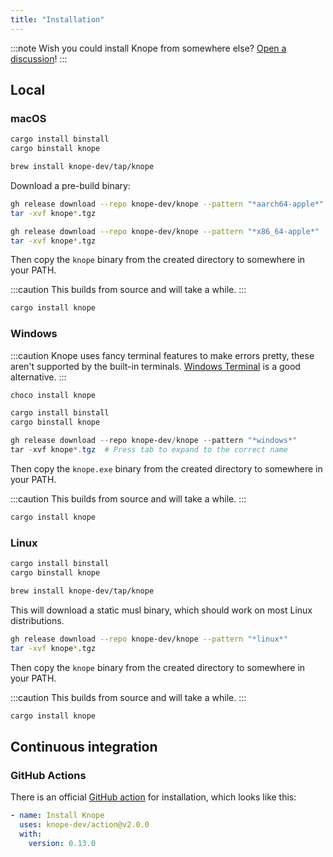 ```yaml
---
title: "Installation"
---
```



:::note
Wish you could install Knope from somewhere else? [Open a discussion](https://github.com/knope-dev/knope/discussions/new?category=ideas)!
:::

## Local

### macOS

<Tabs>

<TabItem label="cargo-binstall">

```sh
cargo install binstall
cargo binstall knope
```

</TabItem>

<TabItem label="Homebrew">

```sh
brew install knope-dev/tap/knope
```

</TabItem>

<TabItem label="GitHub CLI">

Download a pre-build binary:

<Tabs>

<TabItem label="Apple Silicon">

```sh
gh release download --repo knope-dev/knope --pattern "*aarch64-apple*"
tar -xvf knope*.tgz
```

</TabItem>

<TabItem label="Intel">

```sh
gh release download --repo knope-dev/knope --pattern "*x86_64-apple*"
tar -xvf knope*.tgz
```

</TabItem>

</Tabs>

Then copy the `knope` binary from the created directory to somewhere in your PATH.

</TabItem>

<TabItem label="Cargo">

:::caution
This builds from source and will take a while.
:::

```sh
cargo install knope
```

</TabItem>

</Tabs>

### Windows

:::caution
Knope uses fancy terminal features to make errors pretty, these aren't supported by the built-in terminals.
[Windows Terminal](https://apps.microsoft.com/detail/9N0DX20HK701) is a good alternative.
:::

<Tabs>

<TabItem label="Chocolatey">

```powershell
choco install knope
```

</TabItem>
<TabItem label="cargo-binstall">

```sh
cargo install binstall
cargo binstall knope
```

</TabItem>

<TabItem label="GitHub CLI">

```powershell title="PowerShell"
gh release download --repo knope-dev/knope --pattern "*windows*"
tar -xvf knope*.tgz  # Press tab to expand to the correct name
```

Then copy the `knope.exe` binary from the created directory to somewhere in your PATH.

</TabItem>

<TabItem label="Cargo">

:::caution
This builds from source and will take a while.
:::

```sh
cargo install knope
```

</TabItem>

</Tabs>

### Linux

<Tabs>

<TabItem label="cargo-binstall">

```sh
cargo install binstall
cargo binstall knope
```

</TabItem>

<TabItem label="Homebrew">

```sh
brew install knope-dev/tap/knope
```

</TabItem>

<TabItem label="GitHub CLI">

This will download a static musl binary, which should work on most Linux distributions.

```sh
gh release download --repo knope-dev/knope --pattern "*linux*"
tar -xvf knope*.tgz
```

Then copy the `knope` binary from the created directory to somewhere in your PATH.

</TabItem>

<TabItem label="Cargo">

:::caution
This builds from source and will take a while.
:::

```sh
cargo install knope
```

</TabItem>

</Tabs>

## Continuous integration

### GitHub Actions

There is an official [GitHub action](https://github.com/marketplace/actions/install-knope) for installation, which looks like this:

```yaml
- name: Install Knope
  uses: knope-dev/action@v2.0.0
  with:
    version: 0.13.0
```
